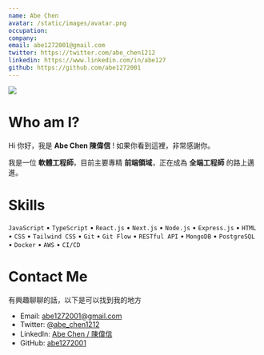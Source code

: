 ```yaml
---
name: Abe Chen
avatar: /static/images/avatar.png
occupation:
company:
email: abe1272001@gmail.com
twitter: https://twitter.com/abe_chen1212
linkedin: https://www.linkedin.com/in/abe127
github: https://github.com/abe1272001
---
```


![](/static/images/og-image.png)

# Who am I?

Hi 你好，我是 **Abe Chen 陳偉信** ! 如果你看到這裡，非常感謝你。

我是一位 **軟體工程師**，目前主要專精 **前端領域**，正在成為 **全端工程師** 的路上邁進。

# Skills

`JavaScript` • `TypeScript` • `React.js` • `Next.js` • `Node.js` • `Express.js` • `HTML` • `CSS` • `Tailwind CSS` • `Git` • `Git Flow` • `RESTful API` • `MongoDB` • `PostgreSQL` • `Docker` • `AWS` • `CI/CD`

# Contact Me

有興趣聊聊的話，以下是可以找到我的地方

- Email: [abe1272001@gmail.com](mailto:abe1272001@gmail.com)
- Twitter: [@abe_chen1212](https://twitter.com/abe_chen1212)
- LinkedIn: [Abe Chen / 陳偉信](https://www.linkedin.com/in/abe127)
- GitHub: [abe1272001](https://github.com/abe1272001)
